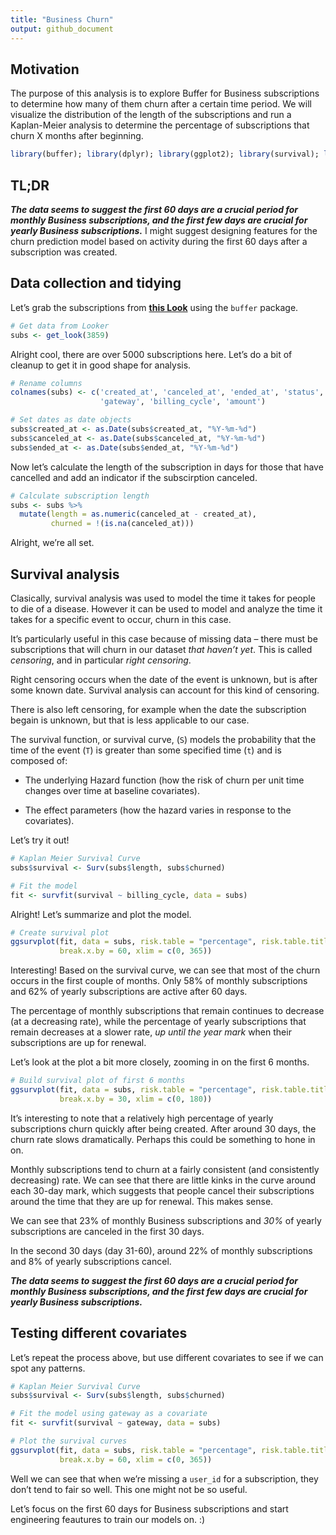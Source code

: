 ```yaml
---
title: "Business Churn"
output: github_document
---
```


## Motivation
The purpose of this analysis is to explore Buffer for Business subscriptions to determine how many of them churn after a certain time period. We will visualize the distribution of the length of the subscriptions and run a Kaplan-Meier analysis to determine the percentage of subscriptions that churn X months after beginning.

```r
library(buffer); library(dplyr); library(ggplot2); library(survival); library(survminer)
```

## TL;DR
**_The data seems to suggest the first 60 days are a crucial period for monthly Business subscriptions, and the first few days are crucial for yearly Business subscriptions._** I might suggest designing features for the churn prediction model based on activity during the first 60 days after a subscription was created.


## Data collection and tidying
Let's grab the subscriptions from [**this Look**](https://looker.buffer.com/looks/3859) using the `buffer` package.

```r
# Get data from Looker
subs <- get_look(3859)
```

Alright cool, there are over 5000 subscriptions here. Let's do a bit of cleanup to get it in good shape for analysis.

```r
# Rename columns
colnames(subs) <- c('created_at', 'canceled_at', 'ended_at', 'status', 'id', 'plan', 
                    'gateway', 'billing_cycle', 'amount')

# Set dates as date objects
subs$created_at <- as.Date(subs$created_at, "%Y-%m-%d")
subs$canceled_at <- as.Date(subs$canceled_at, "%Y-%m-%d")
subs$ended_at <- as.Date(subs$ended_at, "%Y-%m-%d")
```

Now let's calculate the length of the subscription in days for those that have cancelled and add an indicator if the subscirption canceled.

```r
# Calculate subscription length
subs <- subs %>%
  mutate(length = as.numeric(canceled_at - created_at),
         churned = !(is.na(canceled_at)))
```

Alright, we're all set.

## Survival analysis
Clasically, survival analysis was used to model the time it takes for people to die of a disease. However it can be used to model and analyze the time it takes for a specific event to occur, churn in this case. 

It's particularly useful in this case because of missing data -- there must be subscriptions that will churn in our dataset _that haven't yet_. This is called _censoring_, and in particular _right censoring_.

Right censoring occurs when the date of the event is unknown, but is after some known date. Survival analysis can account for this kind of censoring.

There is also left censoring, for example when the date the subscription begain is unknown, but that is less applicable to our case.

The survival function, or survival curve, (`S`) models the probability that the time of the event (`T`) is greater than some specified time (`t`) and is composed of:

 - The underlying Hazard function (how the risk of churn per unit time changes over time at baseline covariates).
 
 - The effect parameters (how the hazard varies in response to the covariates).
 
Let's try it out!

```r
# Kaplan Meier Survival Curve
subs$survival <- Surv(subs$length, subs$churned)

# Fit the model
fit <- survfit(survival ~ billing_cycle, data = subs)
```

Alright! Let's summarize and plot the model.

```r
# Create survival plot
ggsurvplot(fit, data = subs, risk.table = "percentage", risk.table.title = "Percent Remaining",
           break.x.by = 60, xlim = c(0, 365))
```

Interesting! Based on the survival curve, we can see that most of the churn occurs in the first couple of months. Only 58% of monthly subscriptions and 62% of yearly subscriptions are active after 60 days.

The percentage of monthly subscriptions that remain continues to decrease (at a decreasing rate), while the percentage of yearly subscriptions that remain decreases at a slower rate, _up until the year mark_ when their subscriptions are up for renewal.

Let's look at the plot a bit more closely, zooming in on the first 6 months.

```r
# Build survival plot of first 6 months
ggsurvplot(fit, data = subs, risk.table = "percentage", risk.table.title = "Percent Remaining",
           break.x.by = 30, xlim = c(0, 180))
```

It's interesting to note that a relatively high percentage of yearly subscriptions churn quickly after being created. After around 30 days, the churn rate slows dramatically. Perhaps this could be something to hone in on.

Monthly subscriptions tend to churn at a fairly consistent (and consistently decreasing) rate. We can see that there are little kinks in the curve around each 30-day mark, which suggests that people cancel their subscriptions around the time that they are up for renewal. This makes sense. 

We can see that 23% of monthly Business subscriptions and _30%_ of yearly subscriptions are canceled in the first 30 days. 

In the second 30 days (day 31-60), around 22% of monthly subscriptions and 8% of yearly subscriptions cancel. 

**_The data seems to suggest the first 60 days are a crucial period for monthly Business subscriptions, and the first few days are crucial for yearly Business subscriptions._**

## Testing different covariates
Let's repeat the process above, but use different covariates to see if we can spot any patterns.

```r
# Kaplan Meier Survival Curve
subs$survival <- Surv(subs$length, subs$churned)

# Fit the model using gateway as a covariate
fit <- survfit(survival ~ gateway, data = subs)

# Plot the survival curves
ggsurvplot(fit, data = subs, risk.table = "percentage", risk.table.title = "Percent Remaining",
           break.x.by = 60, xlim = c(0, 365))
```

Well we can see that when we're missing a `user_id` for a subscription, they don't tend to fair so well. This one might not be so useful. 

Let's focus on the first 60 days for Business subscriptions and start engineering feautures to train our models on. :) 